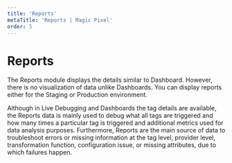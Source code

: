 ---
title: 'Reports'
metaTitle: 'Reports | Magic Pixel'
order: 5
---

# Reports

The Reports module displays the details similar to Dashboard. However, there is no visualization of data unlike Dashboards. You can display reports either for the Staging or Production environment.

Although in Live Debugging and Dashboards the tag details are available, the Reports data is mainly used to debug what all tags are triggered and how many times a particular tag is triggered and additional metrics used for data analysis purposes. Furthermore, Reports are the main source of data to troubleshoot errors or missing information at the tag level, provider level, transformation function, configuration issue, or missing attributes, due to which failures happen.

